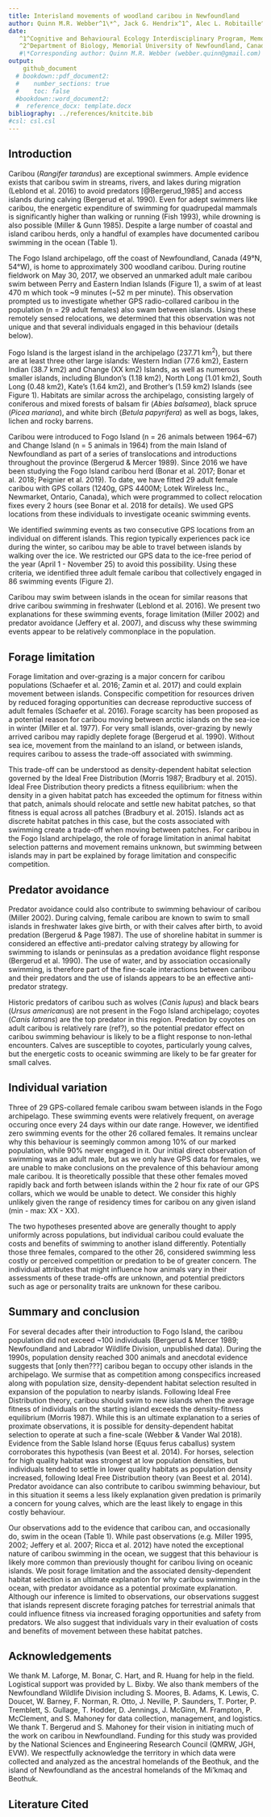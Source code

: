 ```yaml
---
title: Interisland movements of woodland caribou in Newfoundland
author: Quinn M.R. Webber^1\*^, Jack G. Hendrix^1^, Alec L. Robitaille^2^,  Eric Vander Wal^1,2^
date: 
   ^1^Cognitive and Behavioural Ecology Interdisciplinary Program, Memorial University of Newfoundland
   ^2^Department of Biology, Memorial University of Newfoundland, Canada
   #\*Corresponding author: Quinn M.R. Webber (webber.quinn@gmail.com)
output: 
    github_document
  # bookdown::pdf_document2:
  #    number_sections: true
  #    toc: false
  #bookdown::word_document2:
  #  reference_docx: template.docx
bibliography: ../references/knitcite.bib
#csl: csl.csl
---
```


\newpage

## Introduction
Caribou (*Rangifer tarandus*) are exceptional swimmers. Ample evidence exists
that caribou swim in streams, rivers, and lakes during migration (Leblond et al.
2016) to avoid predators [@Bergerud_1985] and access islands during calving
(Bergerud et al. 1990). Even for adept swimmers like caribou, the
energetic expenditure of swimming for quadrupedal mammals is
significantly higher than walking or running (Fish 1993), while drowning
is also possible (Miller & Gunn 1985). Despite a large number of coastal and
island caribou herds, only a handful of examples have documented caribou
swimming in the ocean (Table 1).

The Fogo Island archipelago, off the coast of Newfoundland, Canada (49°N, 54°W),
is home to approximately 300 woodland caribou. During routine fieldwork on May
30, 2017, we observed an unmarked adult male caribou swim between Perry and
Eastern Indian Islands (Figure 1), a swim of at least 470 m which took ~9
minutes (~52 m per minute). This observation prompted us to investigate whether
GPS radio-collared caribou in the population (n = 29 adult females) also swam
between islands. Using these remotely sensed relocations, we determined that
this observation was not unique and that several individuals engaged in this
behaviour (details below).
<!--Is it better to just state our results here, or give this sort of teaser? Initially I had "86 events by 3 individuals" here, but then we ignore that for a couple paragraphs of context before getting back into it... which seemed weird--> 

Fogo Island is the largest island in the archipelago (237.71 km^2^), but there
are at least three other large islands: Western Indian (77.6 km2), Eastern
Indian (38.7 km2) and Change (XX km2) Islands, as well as numerous smaller
islands, including Blundon’s (1.18 km2), North Long (1.01 km2), South Long (0.48
km2), Kate’s (1.64 km2), and Brother’s (1.59 km2) Islands (see Figure 1).
Habitats are similar across the archipelago, consisting largely of coniferous
and mixed forests of balsam fir (*Abies balsamea*), black spruce (*Picea
mariana*), and white birch (*Betula papyrifera*) as well as bogs, lakes, lichen
and rocky barrens.

Caribou were introduced to Fogo Island (n = 26 animals between 1964–67) and
Change Island (n = 5 animals in 1964) from the main Island of Newfoundland as
part of a series of translocations and introductions throughout the province
(Bergerud & Mercer 1989). Since 2016 we have been studying the Fogo Island
caribou herd (Bonar et al. 2017; Bonar et al. 2018; Peignier et al. 2019). To
date, we have fitted 29 adult female caribou with GPS collars (1240g, GPS 4400M;
Lotek Wireless Inc., Newmarket, Ontario, Canada), which were programmed to
collect relocation fixes every 2 hours (see Bonar et al. 2018 for details). We
used GPS locations from these individuals to investigate oceanic swimming
events.

We identified swimming events as two consecutive GPS locations from an
individual on different islands. This region typically experiences pack ice
during the winter, so caribou may be able to travel between islands by
walking over the ice. We restricted our GPS data to the ice-free period of the
year (April 1 - November 25) to avoid this possibility. Using these criteria, we
identified three adult female caribou that collectively engaged in 86 swimming
events (Figure 2).

Caribou may swim between islands in the ocean for similar reasons that drive
caribou swimming in freshwater (Leblond et al. 2016). We present two
explanations for these swimming events, forage limitation (Miller 2002) and
predator avoidance (Jeffery et al. 2007), and discuss why these swimming events
appear to be relatively commonplace in the population.

## Forage limitation
Forage limitation and over-grazing is a major concern for caribou populations
(Schaefer et al. 2016; Zamin et al. 2017) and could explain movement between
islands. Conspecific competition for resources driven by reduced foraging opportunities can decrease reproductive success of adult females
(Schaefer et al. 2016). Forage scarcity has been proposed as a potential reason
for caribou moving between arctic islands on the sea-ice in winter (Miller et
al. 1977).  For very small islands, over-grazing by newly arrived caribou may
rapidly deplete forage (Bergerud et al. 1990). Without sea ice, movement from the
mainland to an island, or between islands, requires caribou to assess the
trade-off associated with swimming.

This trade-off can be understood as density-dependent habitat selection governed
by the Ideal Free Distribution (Morris 1987; Bradbury et al. 2015). Ideal Free
Distribution theory predicts a fitness equilibrium: when the density in a given
habitat patch has exceeded the optimum for fitness within that patch, animals
should relocate and settle new habitat patches, so that fitness is equal across
all patches (Bradbury et al. 2015). Islands act as discrete habitat patches in
this case, but the costs associated with swimming create a trade-off when moving
between patches. For caribou in the Fogo Island archipelago, the role of forage
limitation in animal habitat selection patterns and movement remains unknown,
but swimming between islands may in part be explained by forage limitation and
conspecific competition.

## Predator avoidance
Predator avoidance could also contribute to swimming behaviour of caribou
(Miller 2002). During calving, female caribou are known to swim to small islands
in freshwater lakes give birth, or with their calves after birth, to avoid
predation (Bergerud & Page 1987). The use of shoreline habitat in summer is
considered an effective anti-predator calving strategy by allowing for swimming
to islands or peninsulas as a predation avoidance flight response (Bergerud et
al. 1990). The use of water, and by association occasionally swimming, is
therefore part of the fine-scale interactions between caribou and their
predators and the use of islands appears to be an effective anti-predator
strategy.

Historic predators of caribou such as wolves (*Canis lupus*) and black bears (*Ursus americanus*) are not present in the Fogo Island archipelago; coyotes (*Canis latrans*) are the top predator in this region. Predation by
coyotes on adult caribou is relatively rare (ref?), so the potential predator effect on caribou swimming behaviour is likely to be a flight response to non-lethal encounters. Calves are susceptible to coyotes, particularly young calves, but the energetic costs to oceanic swimming are likely to be far greater for small calves.

<!-- did the swimming events occur during the calving season? were these three breeders/non-breeders? did any of these females make these journeys with their calves?  -->

## Individual variation 
Three of 29 GPS-collared female caribou swam between islands in the Fogo
archipelago. These swimming events were relatively frequent, on average occuring
once every 24 days within our date range. However, we identified zero swimming
events for the other 26 collared females. It remains unclear why this behaviour
is seemingly common among 10% of our marked population, while 90% never engaged
in it. Our initial direct observation of swimming was an adult male, but as we
only have GPS data for females, we are unable to make conclusions on the
prevalence of this behaviour among male caribou. It is theoretically possible
that these other females moved rapidly back and forth between islands within the
2 hour fix rate of our GPS collars, which we would be unable to detect. We
consider this highly unlikely given the range of residency times for caribou on
any given island (min - max: XX - XX).
<!-- What is the typical residency time? Is this a true statement or am I just making this up? -->

The two hypotheses presented above are generally thought to apply uniformly
across populations, but individual caribou could evaluate the costs and benefits
of swimming to another island differently. Potentially those three females,
compared to the other 26, considered swimming less costly or perceived
competition or predation to be of greater concern. The individual attributes
that might influence how animals vary in their assessments of these trade-offs
are unknown, and potential predictors such as age or personality traits are
unknown for these caribou.

## Summary and conclusion
For several decades after their introduction to Fogo Island, the caribou
population did not exceed ~100 individuals (Bergerud & Mercer 1989; Newfoundland
and Labrador Wildlife Division, unpublished data). During the 1990s, population
density reached 300 animals and anecdotal evidence suggests that [only then???]
caribou began to occupy other islands in the archipelago. We surmise that as
competition among conspecifics increased along with population size,
density-dependent habitat selection resulted in expansion of the population to
nearby islands. Following Ideal Free Distribution theory, caribou should swim to
new islands when the average fitness of individuals on the starting island
exceeds the density-fitness equilibrium (Morris 1987). While this is an ultimate
explanation to a series of proximate observations, it is possible for
density-dependent habitat selection to operate at such a fine-scale (Webber &
Vander Wal 2018). Evidence from the Sable Island horse (Equus ferus caballus)
system corroborates this hypothesis (van Beest et al. 2014). For horses,
selection for high quality habitat was strongest at low population densities,
but individuals tended to settle in lower quality habitats as population density
increased, following Ideal Free Distribution theory (van Beest et al. 2014).
Predator avoidance can also contribute to caribou swimming behaviour, but in
this situation it seems a less likely explanation given predation is primarily a
concern for young calves, which are the least likely to engage in this costly
behaviour.
<!-- this last bit is sort of me bullshitting, not sure it's actually defensible?-->

Our observations add to the evidence that caribou can, and occasionally do, swim
in the ocean (Table 1). While past observations (e.g. Miller 1995, 2002; Jeffery
et al. 2007; Ricca et al. 2012) have noted the exceptional nature of caribou
swimming in the ocean, we suggest that this behaviour is likely more common than
previously thought for caribou living on oceanic islands. We posit forage
limitation and the associated density-dependent habitat selection is an ultimate
explanation for why caribou swimming in the ocean, with predator avoidance as a
potential proximate explanation. Although our inference is limited to
observations, our observations suggest that islands represent discrete foraging
patches for terrestrial animals that could influence fitness via increased
foraging opportunities and safety from predators. We also suggest that
individuals vary in their evaluation of costs and benefits of movement between
these habitat patches.

## Acknowledgements 
We thank M. Laforge, M. Bonar, C. Hart, and R. Huang for help in the field.
Logistical support was provided by L. Bixby. We also thank members of the
Newfoundland Wildlife Division including S. Moores, B. Adams, K. Lewis, C.
Doucet, W. Barney, F. Norman, R. Otto, J. Neville, P. Saunders, T. Porter, P.
Tremblett, S. Gullage, T. Hodder, D. Jennings, J. McGinn, M. Frampton, P.
McClement, and S. Mahoney for data collection, management, and logistics. We
thank T. Bergerud and S. Mahoney for their vision in initiating much of the work
on caribou in Newfoundland. Funding for this study was provided by the National
Sciences and Engineering Research Council (QMRW, JGH, EVW). We respectfully
acknowledge the territory in which data were collected and analyzed as the
ancestral homelands of the Beothuk, and the island of Newfoundland as the
ancestral homelands of the Mi’kmaq and Beothuk.
<!-- Simplified the funding statement, do we need to name the specific scholarships/grants? Eric opinion??-->


## Literature Cited
